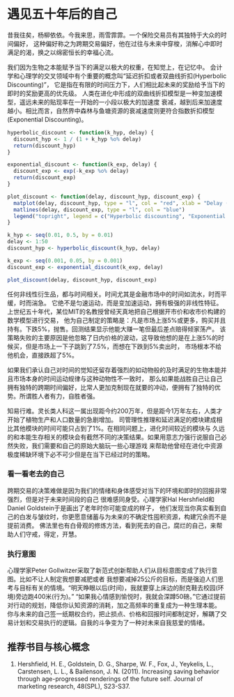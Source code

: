 # 遇见五十年后的自己

昔我往矣，杨柳依依。今我来思，雨雪霏霏。一个保险交易员有其独特于大众的时间偏好，
这种偏好称之为跨期交易偏好，他在过往与未来中穿梭，消解心中即时满足的渴，换之以绵密恒长的幸福心流。

我们因为生物之本能赋予当下的满足以极大的权重，在知觉上，在记忆中。
会计学和心理学的交叉领域中有个重要的概念叫“延迟折扣或者双曲线折扣(Hyperbolic Discounting)”，
它是指在有限的时间压力下，人们相比起未来的奖励给予当下的即时的奖励更高的优先级。
人类在进化中形成的双曲线折扣模型是一种变加速模型，遥远未来的贴现率在一开始的一小段以极大的加速度
衰减，越到后来加速度越小。相比而言，自然界中森林与鱼塘资源的衰减速度则更符合指数折扣模型(Exponential
Discounting)。

```r
hyperbolic_discount <- function(k_hyp, delay) {
  discount_hyp <- 1 / (1 + k_hyp %o% delay)
  return(discount_hyp)
}

exponential_discount <- function(k_exp, delay) {
  discount_exp <- exp(-k_exp %o% delay)
  return(discount_exp)
}

plot_discount <- function(delay, discount_hyp, discount_exp) {
  matplot(delay, discount_hyp, type = "l", col = "red", xlab = "Delay (years)", ylab = "Discount rate")
  matlines(delay, discount_exp, type = "l", col = "blue")
  legend("topright", legend = c("Hyperbolic discounting", "Exponential discounting"), col = c("red", "blue"), lty = 1)
}

k_hyp <- seq(0.01, 0.5, by = 0.01)
delay <- 1:50
discount_hyp <- hyperbolic_discount(k_hyp, delay)

k_exp <- seq(0.001, 0.05, by = 0.001)
discount_exp <- exponential_discount(k_exp, delay)

plot_discount(delay, discount_hyp, discount_exp)
```

任何非线性衍生品，都与时间相关。时间尤其是金融市场中的时间如流水，时而平缓，时而湍急。
它绝不是匀速运动，而是变加速运动，拥有极强的非线性特征。上世纪五十年代，某位MIT的名教授曾经天真地把自己根据开市价和收市价构建的数学模型进行交易，
他为自己制定的策略是：凡是市场上涨5%或更多，购买并且持有。下跌5%，抛售。回测结果显示他能大赚一笔但最后差点赔得倾家荡产。
该策略失败的主要原因是他忽略了日内价格的波动，这导致他想的是在上涨5%的时候买，但是市场上一下子跳到了7.5%，而想在下跌到5%卖出时，
市场根本不给他机会，直接跌超了5%。

如果我们承认自己对时间的觉知还留存着强烈的如动物般的及时满足的生物本能并且市场本身的时间运动规律与这种动物性不一致时，
那么如果能战胜自己让自己拥有独特的跨期时间偏好，比常人更加克制现在就要的冲动，便拥有了独特的优势。所谓胜人者有力，自胜者强。

知易行难。灵长类人科这一属出现距今约200万年，但是距今1万年左右，人类才开始了植物生产和人口数量的急剧增加。
司管理性推理和延迟满足的模块建成相比其他模块的时间可能只占到了1%。在相同问题上，进化时间较近的模块与
久远的和本能生存相关的模块会有截然不同的决策结果。如果用意志力强行说服自己必然失败，我们需要和自己的原始大脑玩一些心理游戏
来帮助他曾经在进化中资源极度稀缺环境下必不可少但是在当下已经过时的策略。

### 看一看老去的自己
跨期交易的决策难做是因为我们的情绪和身体感受对当下的环境和即时的回报非常强烈，但是对于未来时间段的自己
很难感同身受。心理学家Hal Hershfield和Daniel Goldstein于是画出了老年时你可能变成的样子，
他们发现当你真实看到自己的白发与皱纹时，你更愿意储蓄与为未来的不确定性囤积资源，构建冗余而不是提前消费。
佛法里也有白骨观的修炼方法，看到死去的自己，腐烂的自己，来帮助人们守戒，得定，开慧。

### 执行意图
心理学家Peter Gollwitzer采取了新范式创新帮助人们从目标意图变成了执行意图。比如不让人制定我想要减肥或者
我想要减掉25公斤的目标，而是强迫人们思考与目标有关的情境。“明天睁眼以后(时间)，我就要穿上床边的耐克鞋去校园(环境)旁边跑400米(行为)。”
“如果我心情感到愉悦时，我就会深蹲50磅。”它通过提前对行动的规划，降低你认知资源的消耗，加之高频率的重复成为一种生理本能。
你与未来的自己签一纸期权合约，把止损点、价格和回报时间都制定好，解耦了交易计划和交易执行的逻辑。自我的斗争变为了一种对未来自我慈爱的情绪。

## 推荐书目与核心概念
1. Hershfield, H. E., Goldstein, D. G., Sharpe, W. F., Fox, J., Yeykelis, L., Carstensen, L. L., & Bailenson, J. N. (2011). Increasing saving behavior through age-progressed renderings of the future self. Journal of marketing research, 48(SPL), S23-S37.

